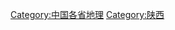 {{Catnav|頁面分類|地理|各國地理|中国地理|中国各省地理}}
{{Catnav|頁面分類|各種主題的頁面分類|依中国各省来作的分类|中国各省地理}}
{{Commonscat|Geography of Shaanxi}}

[[Category:中国各省地理|Category:中国各省地理]]
[[Category:陕西|Category:陕西]]